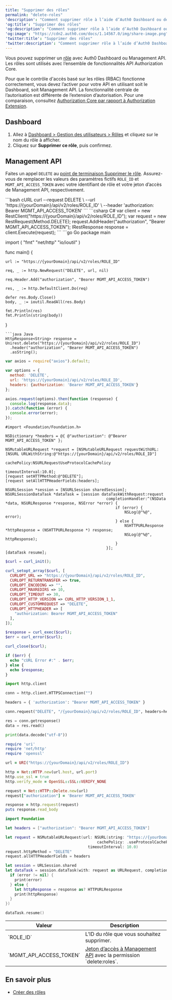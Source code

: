 ```yaml
---
title: "Supprimer des rôles"
permalink: "delete-roles"
'description': "Comment supprimer rôle à l’aide d’Auth0 Dashboard ou de Management API."
'og:title': "Supprimer des rôles"
'og:description': "Comment supprimer rôle à l’aide d’Auth0 Dashboard ou de Management API."
'og:image': "https://cdn2.auth0.com/docs/1.14567.0/img/share-image.png"
'twitter:title': "Supprimer des rôles"
'twitter:description': "Comment supprimer rôle à l’aide d’Auth0 Dashboard ou de Management API."
---
```


Vous pouvez supprimer un [rôle](/docs/fr-ca/manage-users/access-control/rbac) avec <Tooltip href="/docs/docs/fr-ca/glossary?term=auth0-dashboard" tip="Auth0 Dashboard
Principal produit d’Auth0 pour configurer vos services." cta="Voir le glossaire">Auth0 Dashboard</Tooltip> ou <Tooltip href="/docs/docs/fr-ca/glossary?term=management-api" tip="Management API
Un produit permettant aux clients d’effectuer des tâches administratives." cta="Voir le glossaire">Management API</Tooltip>. Les rôles sont utilisés avec l’ensemble de fonctionnalités API Authorization Core.

Pour que le contrôle d'accès basé sur les rôles (RBAC) fonctionne correctement, vous devez l’activer pour votre API en utilisant soit le Dashboard, soit Management API. La fonctionnalité centrale de l’autorisation est différente de l’extension d’autorisation. Pour une comparaison, consultez [Authorization Core par rapport à Authorization Extension](/docs/fr-ca/manage-users/access-control/authorization-core-vs-authorization-extension).

## Dashboard

1. Allez à [Dashboard > Gestion des utilisateurs > Rôles](https://manage.auth0.com/#/roles) et cliquez sur le nom du rôle à afficher.
2. Cliquez sur **Supprimer ce rôle**, puis confirmez.

## Management API

Faites un appel `DELETE` au [point de terminaison Supprimer le rôle](https://auth0.com/docs/api/management/v2#!/Roles/delete_roles_by_id). Assurez-vous de remplacer les valeurs des paramètres fictifs `ROLE_ID` et `MGMT_API_ACCESS_TOKEN` avec votre identifiant de rôle et votre jeton d’accès de Management API, respectivement.

<CodeGroup>
```bash cURL
curl --request DELETE \
  --url 'https://{yourDomain}/api/v2/roles/ROLE_ID' \
  --header 'authorization: Bearer MGMT_API_ACCESS_TOKEN'
```
```csharp C#
var client = new RestClient("https://{yourDomain}/api/v2/roles/ROLE_ID");
var request = new RestRequest(Method.DELETE);
request.AddHeader("authorization", "Bearer MGMT_API_ACCESS_TOKEN");
IRestResponse response = client.Execute(request);
```
```go Go
package main

import (
	"fmt"
	"net/http"
	"io/ioutil"
)

func main() {

	url := "https://{yourDomain}/api/v2/roles/ROLE_ID"

	req, _ := http.NewRequest("DELETE", url, nil)

	req.Header.Add("authorization", "Bearer MGMT_API_ACCESS_TOKEN")

	res, _ := http.DefaultClient.Do(req)

	defer res.Body.Close()
	body, _ := ioutil.ReadAll(res.Body)

	fmt.Println(res)
	fmt.Println(string(body))

}
```
```java Java
HttpResponse<String> response = Unirest.delete("https://{yourDomain}/api/v2/roles/ROLE_ID")
  .header("authorization", "Bearer MGMT_API_ACCESS_TOKEN")
  .asString();
```
```javascript Node.JS
var axios = require("axios").default;

var options = {
  method: 'DELETE',
  url: 'https://{yourDomain}/api/v2/roles/ROLE_ID',
  headers: {authorization: 'Bearer MGMT_API_ACCESS_TOKEN'}
};

axios.request(options).then(function (response) {
  console.log(response.data);
}).catch(function (error) {
  console.error(error);
});
```
```obj-c Obj-C
#import <Foundation/Foundation.h>

NSDictionary *headers = @{ @"authorization": @"Bearer MGMT_API_ACCESS_TOKEN" };

NSMutableURLRequest *request = [NSMutableURLRequest requestWithURL:[NSURL URLWithString:@"https://{yourDomain}/api/v2/roles/ROLE_ID"]
                                                       cachePolicy:NSURLRequestUseProtocolCachePolicy
                                                   timeoutInterval:10.0];
[request setHTTPMethod:@"DELETE"];
[request setAllHTTPHeaderFields:headers];

NSURLSession *session = [NSURLSession sharedSession];
NSURLSessionDataTask *dataTask = [session dataTaskWithRequest:request
                                            completionHandler:^(NSData *data, NSURLResponse *response, NSError *error) {
                                                if (error) {
                                                    NSLog(@"%@", error);
                                                } else {
                                                    NSHTTPURLResponse *httpResponse = (NSHTTPURLResponse *) response;
                                                    NSLog(@"%@", httpResponse);
                                                }
                                            }];
[dataTask resume];
```
```php PHP
$curl = curl_init();

curl_setopt_array($curl, [
  CURLOPT_URL => "https://{yourDomain}/api/v2/roles/ROLE_ID",
  CURLOPT_RETURNTRANSFER => true,
  CURLOPT_ENCODING => "",
  CURLOPT_MAXREDIRS => 10,
  CURLOPT_TIMEOUT => 30,
  CURLOPT_HTTP_VERSION => CURL_HTTP_VERSION_1_1,
  CURLOPT_CUSTOMREQUEST => "DELETE",
  CURLOPT_HTTPHEADER => [
    "authorization: Bearer MGMT_API_ACCESS_TOKEN"
  ],
]);

$response = curl_exec($curl);
$err = curl_error($curl);

curl_close($curl);

if ($err) {
  echo "cURL Error #:" . $err;
} else {
  echo $response;
}
```
```python Python
import http.client

conn = http.client.HTTPSConnection("")

headers = { 'authorization': "Bearer MGMT_API_ACCESS_TOKEN" }

conn.request("DELETE", "/{yourDomain}/api/v2/roles/ROLE_ID", headers=headers)

res = conn.getresponse()
data = res.read()

print(data.decode("utf-8"))
```
```ruby Ruby
require 'uri'
require 'net/http'
require 'openssl'

url = URI("https://{yourDomain}/api/v2/roles/ROLE_ID")

http = Net::HTTP.new(url.host, url.port)
http.use_ssl = true
http.verify_mode = OpenSSL::SSL::VERIFY_NONE

request = Net::HTTP::Delete.new(url)
request["authorization"] = 'Bearer MGMT_API_ACCESS_TOKEN'

response = http.request(request)
puts response.read_body
```
```swift Swift
import Foundation

let headers = ["authorization": "Bearer MGMT_API_ACCESS_TOKEN"]

let request = NSMutableURLRequest(url: NSURL(string: "https://{yourDomain}/api/v2/roles/ROLE_ID")! as URL,
                                        cachePolicy: .useProtocolCachePolicy,
                                    timeoutInterval: 10.0)
request.httpMethod = "DELETE"
request.allHTTPHeaderFields = headers

let session = URLSession.shared
let dataTask = session.dataTask(with: request as URLRequest, completionHandler: { (data, response, error) -> Void in
  if (error != nil) {
    print(error)
  } else {
    let httpResponse = response as? HTTPURLResponse
    print(httpResponse)
  }
})

dataTask.resume()
```
</CodeGroup>

<table class="table"><thead>
<tr>
<th>Valeur</th>
<th>Description</th>
</tr>
</thead>
<tbody>
<tr>
<td>`ROLE_ID`</td>
<td>L’ID du rôle que vous souhaitez supprimer.</td>
</tr>
<tr>
<td>`MGMT_API_ACCESS_TOKEN`</td>
<td><a href="https://auth0.com/docs/api/management/v2/tokens">Jeton d’accès à Management API</a> avec la permission `delete:roles`.</td>
</tr>
</tbody>
</table>

## En savoir plus

* [Créer des rôles](/docs/fr-ca/manage-users/access-control/configure-core-rbac/roles/create-roles)